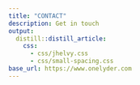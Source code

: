 ```yaml
---
title: "CONTACT"
description: Get in touch
output:
  distill::distill_article:
    css:
      - css/jhelvy.css
      - css/small-spacing.css
base_url: https://www.onelyder.com
---
```

